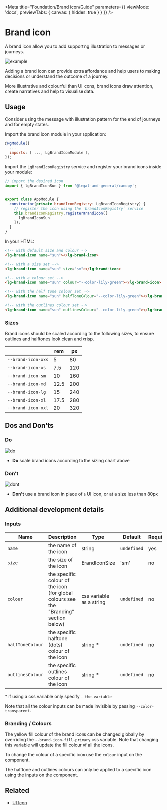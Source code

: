 
<Meta title="Foundation/Brand icon/Guide" parameters={{ viewMode: 'docs', previewTabs: { canvas: { hidden: true } } }} />

# Brand icon

<p class="standfirst">A brand icon allow you to add supporting illustration to messages or journeys.</p>

![example](docs/brand-icon/example.png)

Adding a brand icon can provide extra affordance and help users to making decisions or understand the outcome of a journey.

More illustrative and colourful than UI icons, brand icons draw attention, create narratives and help to visualise data.

## Usage

Consider using the message with illustration pattern for the end of journeys and for empty states.

Import the brand icon module in your application:

```js
@NgModule({
  ...
  imports: [ ..., LgBrandIconModule ],
});
```



Import the `LgBrandIconRegistry` service and register your brand icons inside your module:

```js
// import the desired icon
import { lgBrandIconSun } from '@legal-and-general/canopy';


export class AppModule {
  constructor(private brandIconRegistry: LgBrandIconRegistry) {
    // register the icon using the `brandIconRegistry` service
    this.brandIconRegistry.registerBrandIcon([
      lgBrandIconSun
    ]);
  }
}
```



In your HTML:

```html
<!-- with default size and colour -->
<lg-brand-icon name="sun"></lg-brand-icon>

<!-- with a size set -->
<lg-brand-icon name="sun" size="sm"></lg-brand-icon>

<!-- with a colour set -->
<lg-brand-icon name="sun" colour="--color-lily-green"></lg-brand-icon>

<!-- with the half tone colour set -->
<lg-brand-icon name="sun" halfToneColour="--color-lily-green"></lg-brand-icon>

<!-- with the outlines colour set -->
<lg-brand-icon name="sun" outlinesColour="--color-lily-green"></lg-brand-icon>
```



### Sizes

Brand icons should be scaled according to the following sizes, to ensure outlines and halftones look clean and crisp.

|                    | **rem** | **px** |
| ------------------ | ------- | ------ |
| `--brand-icon-xxs` | 5       | 80     |
| `--brand-icon-xs`  | 7.5     | 120    |
| `--brand-icon-sm`  | 10      | 160    |
| `--brand-icon-md`  | 12.5    | 200    |
| `--brand-icon-lg`  | 15      | 240    |
| `--brand-icon-xl`  | 17.5    | 280    |
| `--brand-icon-xxl` | 20      | 320    |

## Dos and Don'ts

### Do

![do](docs/brand-icon/do.png)

- **Do** scale brand icons according to the sizing chart above

### Don’t

![dont](docs/brand-icon/dont.png)

- **Don't** use a brand icon in place of a UI icon, or at a size less than 80px

## Additional development details

### Inputs

| **Name**           | **Description**                                              | **Type**                 | **Default**   | **Required** |
| ------------------ | ------------------------------------------------------------ | ------------------------ | ------------- | ------------ |
| ``name``           | the name of the icon                                         | string                   | ``undefined`` | yes          |
| ``size``           | the size of the icon                                         | BrandIconSize            | 'sm'          | no           |
| ``colour``         | the specific colour of the icon (for global colours see the "Branding" section below) | css variable as a string | ``undefined`` | no           |
| ``halfToneColour`` | the specific halftone (dots) colour of the icon             | string *                 | ``undefined`` | no           |
| ``outlinesColour`` | the specific outlines colour of the icon                     | string *                 | ``undefined`` | no           |

\* if using a css variable only specify `--the-variable`

Note that all the colour inputs can be made invisible by passing `--color-transparent.`

### Branding / Colours

The yellow fill colour of the brand icons can be changed globally by overriding the `--brand-icon-fill-primary` css variable. Note that changing this variable will update the fill colour of all the icons.

To change the colour of a specific icon use the `colour` input on the component.

The halftone and outlines colours can only be applied to a specific icon using the inputs on the component.

## Related

- [UI Icon](./?path=/docs/foundation-ui-icon-guide--page)

<Feedback />
